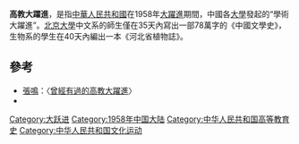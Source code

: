 '''高教大躍進'''，是指[[中華人民共和國|中華人民共和國]]在1958年[[大躍進|大躍進]]期間，中國各[[大學|大學]]發起的“學術大躍進”。[[北京大學|北京大學]]中文系的師生僅在35天內寫出一部78萬字的《中國文學史》，生物系的學生在40天內編出一本《河北省植物誌》。

==參考==
* [[張鳴_(學者)|張鳴]]：〈[https://web.archive.org/web/20160920133316/http://www.readit.com.cn/m/cjws/m/21673.shtml 曾經有過的高教大躍進]〉
* {{cite book|author=Ruth Hayhoe|title=''China's Universities, 1895-1995: A Century of Cultural Conflict''| url=http://books.google.com/books?id=qRSOAgAAQBAJ&pg=PA88| date=2 August 2004| publisher=Routledge| isbn=978-1-135-58214-2|pages=88–94}}{{en}}

{{China-hist-stub}}

[[Category:大跃进|Category:大跃进]]
[[Category:1958年中国大陆|Category:1958年中国大陆]]
[[Category:中华人民共和国高等教育史|Category:中华人民共和国高等教育史]]
[[Category:中华人民共和国文化运动|Category:中华人民共和国文化运动]]